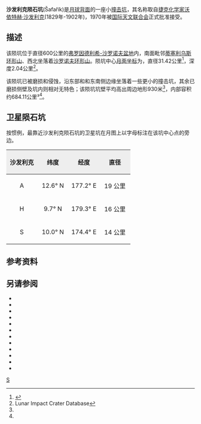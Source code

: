 {{lunar crater data|
 image=Šafařík crater 2034 med 2034 h1.jpg|240px|
 caption=[[月球轨道器2号|月球轨道器2号]]拍摄的图像(高、低分辨率照片合成图)|
 latitude=10.44|
 N_or_S=N|
 longitude=176.70|
 E_or_W=E|
 diameter=31.42公里|
 depth=2.04公里|
 colong=176|
 eponym=[[沃依特赫·沙发利克|沃依特赫·沙发利克]]}}

'''沙发利克陨石坑'''(Šafařík)是[[月球背面|月球背面]]的一座小[[撞击坑|撞击坑]]，其名称取自[[捷克|捷克]][[化学家|化学家]][[沃依特赫·沙发利克|沃依特赫·沙发利克]](1829年-1902年)，1970年被[[国际天文联合会|国际天文联合会]]正式批准接受。

==描述==
该陨坑位于直径600公里的[[弗罗因德利希-沙罗诺夫盆地|弗罗因德利希-沙罗诺夫盆地]]内，南面毗邻[[蒂塞利乌斯环形山|蒂塞利乌斯环形山]]、西北坐落着[[沙罗诺夫环形山|沙罗诺夫环形山]]。陨坑中心[[月面坐标|月面坐标]]为{{Coord|10.44|N|176.70|E|globe:Moon|nogoogle=1|noosm=1}}，直径31.42公里<ref name="IAU">{{Cite web |url=http://planetarynames.wr.usgs.gov/Feature/6942 |title=Directory of the International Astronomical Union |accessdate=2016-06-26 |archive-date=2017-01-16 |archive-url=https://web.archive.org/web/20170116162651/https://planetarynames.wr.usgs.gov/Feature/6942 |dead-url=no }}</ref>，深度2.04公里<ref name=LICD>Lunar Impact Crater Database</ref>。

该陨坑已被磨损和侵蚀，沿东部和和东南侧边缘坐落着一些更小的撞击坑，其余已磨损侧壁及坑内则相对无特色；该陨坑坑壁平均高出周边地形930米<ref name="LICD"/>，内部容积约684.11公里³<ref name="LICD"/>。

==卫星陨石坑==
按惯例，最靠近沙发利克陨石坑的卫星坑在月图上以字母标注在该坑中心点的旁边。

{| class="wikitable"
!width="25%" style="background:#eeeeee;" |沙发利克 
!width="25%" style="background:#eeeeee;" |纬度
!width="25%" style="background:#eeeeee;" |经度
!width="25%" style="background:#eeeeee;" |直径
|-
|align="center"|A
|align="center"|12.6° N
|align="center"|177.2° E
|align="center"|19 公里
|-
|align="center"|H
|align="center"|9.7° N
|align="center"|179.3° E
|align="center"|16 公里
|-
|align="center"|S
|align="center"|10.0° N
|align="center"|174.4° E
|align="center"|14 公里
|}

==参考资料==
{{Reflist}}

==另请参阅==
{{refbegin}}
* {{cite book
  | last1 = Andersson
  | first1 = L. E.
  | last2 = Whitaker
  | first2 = E. A.
  | authorlink2 = Ewen Whitaker
  | date = 1982
  | title = [[NASA|NASA]] Catalogue of Lunar Nomenclature
  | publisher = NASA RP-1097
  | ref = harv
  }}
* {{cite web
  | last = Blue
  | first = Jennifer
  | date = July 25, 2007
  | title = Gazetteer of Planetary Nomenclature
  | publisher = [[United_States_Geological_Survey|USGS]]
  | url = http://planetarynames.wr.usgs.gov/
  | accessdate = 2007-08-05
  | ref = harv
  | archive-date = 2013-02-13
  | archive-url = https://www.webcitation.org/6EOCinkK0?url=http://planetarynames.wr.usgs.gov/
  | dead-url = no
  }}
* {{cite book
  | last1 = Bussey
  | first1 = B.
  | authorlink1 = Ben Bussey
  | last2 = Spudis
  | first2 = P.
  | authorlink2 = Paul Spudis
  | date = 2004
  | title = The Clementine Atlas of the Moon
  | publisher = Cambridge University Press
  | location = New York
  | isbn = 978-0-521-81528-4
  | ref = harv
  }}
* {{cite book
  | last1 = Cocks
  | first1 = Elijah E.
  | last2 = Cocks
  | first2 = Josiah C.
  | date = 1995
  | title = Who's Who on the Moon: A Biographical Dictionary of Lunar Nomenclature
  | url = https://archive.org/details/isbn_9780936389271
  | publisher = Tudor Publishers
  | isbn = 978-0-936389-27-1
  | ref = harv
  }}
* {{cite web
  | last = McDowell
  | first = Jonathan
  | date = July 15, 2007
  | url = http://host.planet4589.org/astro/lunar/
  | title = Lunar Nomenclature
  | publisher = Jonathan's Space Report
  | accessdate = 2007-10-24
  | ref = harv
  | archive-date = 2012-05-26
  | archive-url = https://www.webcitation.org/67wcYNfK3?url=http://host.planet4589.org/astro/lunar/
  | dead-url = no
  }}
* {{cite journal| last1 = Menzel| first1 = D. H.| last2 = Minnaert| first2 = M.| last3 = Levin| first3 = B.| last4 = Dollfus| first4 = A.| last5 = Bell| first5 = B.| title = Report on Lunar Nomenclature by the Working Group of Commission 17 of the IAU| doi = 10.1007/BF00171763| journal = Space Science Reviews| volume = 12| issue = 2| pages = 136–186| year = 1971| pmid = | pmc =| bibcode = 1971SSRv...12..136M| ref = harv}}
* {{cite book
  | first = Patrick
  | last = Moore
  | authorlink = Patrick Moore
  | date = 2001
  | title = On the Moon
  | url = https://archive.org/details/patrickmooreonmo00patr
  | publisher = Sterling Publishing Co
  | isbn = 978-0-304-35469-6
  | ref = harv
  }}
* {{cite book
  | first = Fred W.
  | last = Price
  | date = 1988
  | title = The Moon Observer's Handbook
  | publisher = Cambridge University Press
  | isbn = 978-0-521-33500-3
  | ref = harv
  }}
* {{cite book
  | last = Rükl
  | first = Antonín
  | authorlink = Antonín Rükl
  | date = 1990
  | title = Atlas of the Moon
  | publisher = Kalmbach Books
  | isbn = 978-0-913135-17-4
  | ref = harv
  }}
* {{cite book
  | last = Webb
  | first = Rev. T. W.
  | authorlink = Thomas William Webb
  | date = 1962
  | title = Celestial Objects for Common Telescopes
  | url = https://archive.org/details/celestialobjects00webb
  | edition = 6th revised
  | publisher = Dover
  | isbn = 978-0-486-20917-3
  | ref = harv
  }}
* {{cite book
  | first = Ewen A.
  | last = Whitaker
  | authorlink = Ewen Whitaker
  | date = 1999
  | title = Mapping and Naming the Moon
  | publisher = Cambridge University Press
  | isbn = 978-0-521-62248-6
  | ref = harv
  }}
* {{cite book
  | first = Peter T.
  | last = Wlasuk
  | date = 2000
  | title = Observing the Moon
  | publisher = Springer
  | isbn = 978-1-85233-193-1
  | ref = harv
 }}
{{refend}}

[[Category:月球环形山|S]]
{{月球環形山 (R-S)}}